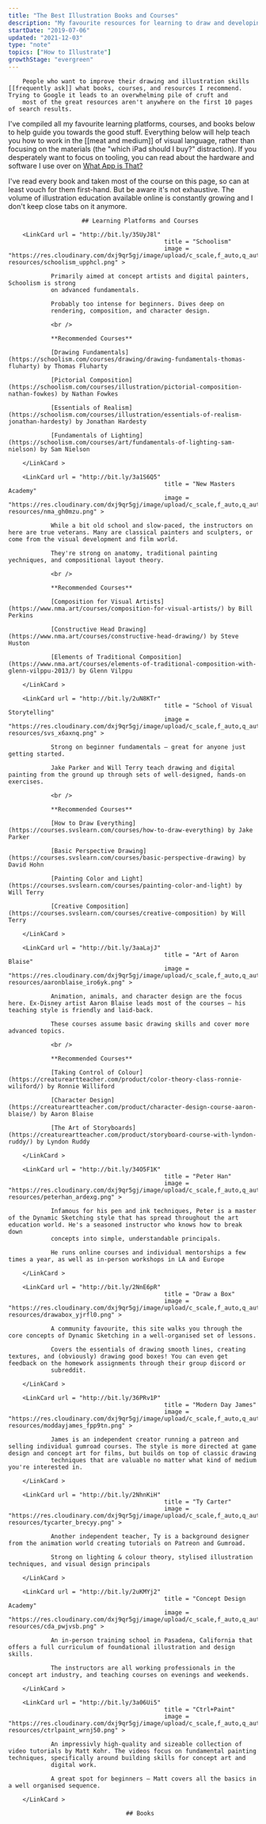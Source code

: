 ```yaml
---
title: "The Best Illustration Books and Courses"
description: "My favourite resources for learning to draw and developing your visual thinking skills"
startDate: "2019-07-06"
updated: "2021-12-03"
type: "note"
topics: ["How to Illustrate"]
growthStage: "evergreen"
---
```


<IntroParagraph >

		People who want to improve their drawing and illustration skills [[frequently ask]] what books, courses, and resources I recommend. Trying to Google it leads to an overwhelming pile of cruft and
		most of the great resources aren't anywhere on the first 10 pages of search results.

</IntroParagraph >

I've compiled all my favourite learning platforms, courses, and books below to help guide you towards the good stuff. Everything below will help teach you how to work in the [[meat and medium]] of visual language, rather than focusing on the materials (the "which iPad should I buy?" distraction). <Footnote idName={1}>If you desperately want to focus on tooling, you can read about the hardware and software I use over on [What App is That?](/apps)</Footnote>

I've read every book and taken most of the course on this page, so can at least vouch for them first-hand. But be aware it's not exhaustive. The volume of illustration education available online is constantly growing and I don't keep close tabs on it anymore.

<Center >

		## Learning Platforms and Courses

</Center >

<TwoColumn maxWidth = "1200px" alignItems = "top" >

		<LinkCard url = "http://bit.ly/35UyJ8l"
												title = "Schoolism"
												image = "https://res.cloudinary.com/dxj9qr5gj/image/upload/c_scale,f_auto,q_auto:good,w_1200/v1638779716/maggieappleton.com/notes/illustration-resources/schoolism_upphcl.png" >

				Primarily aimed at concept artists and digital painters, Schoolism is strong
				on advanced fundamentals.

				Probably too intense for beginners. Dives deep on
				rendering, composition, and character design.

				<br />

				**Recommended Courses**

				[Drawing Fundamentals](https://schoolism.com/courses/drawing/drawing-fundamentals-thomas-fluharty) by Thomas Fluharty

				[Pictorial Composition](https://schoolism.com/courses/illustration/pictorial-composition-nathan-fowkes) by Nathan Fowkes

				[Essentials of Realism](https://schoolism.com/courses/illustration/essentials-of-realism-jonathan-hardesty) by Jonathan Hardesty

				[Fundamentals of Lighting](https://schoolism.com/courses/art/fundamentals-of-lighting-sam-nielson) by Sam Nielson

		</LinkCard >

		<LinkCard url = "http://bit.ly/3a1S6Q5"
												title = "New Masters Academy"
												image = "https://res.cloudinary.com/dxj9qr5gj/image/upload/c_scale,f_auto,q_auto:good,w_1200/v1638779503/maggieappleton.com/notes/illustration-resources/nma_gh0mzu.png" >

				While a bit old school and slow-paced, the instructors on here are true veterans. Many are classical painters and sculpters, or come from the visual development and film world.

				They're strong on anatomy, traditional painting yechniques, and compositional layout theory.

				<br />

				**Recommended Courses**

				[Composition for Visual Artists](https://www.nma.art/courses/composition-for-visual-artists/) by Bill Perkins

				[Constructive Head Drawing](https://www.nma.art/courses/constructive-head-drawing/) by Steve Huston

				[Elements of Traditional Composition](https://www.nma.art/courses/elements-of-traditional-composition-with-glenn-vilppu-2013/) by Glenn Vilppu

		</LinkCard >

		<LinkCard url = "http://bit.ly/2uN8KTr"
												title = "School of Visual Storytelling"
												image = "https://res.cloudinary.com/dxj9qr5gj/image/upload/c_scale,f_auto,q_auto:good,w_1200/v1638779504/maggieappleton.com/notes/illustration-resources/svs_x6axnq.png" >

				Strong on beginner fundamentals – great for anyone just getting started.

				Jake Parker and Will Terry teach drawing and digital painting from the ground up through sets of well-designed, hands-on exercises.

				<br />

				**Recommended Courses**

				[How to Draw Everything](https://courses.svslearn.com/courses/how-to-draw-everything) by Jake Parker

				[Basic Perspective Drawing](https://courses.svslearn.com/courses/basic-perspective-drawing) by David Hohn

				[Painting Color and Light](https://courses.svslearn.com/courses/painting-color-and-light) by Will Terry

				[Creative Composition](https://courses.svslearn.com/courses/creative-composition) by Will Terry

		</LinkCard >

		<LinkCard url = "http://bit.ly/3aaLajJ"
												title = "Art of Aaron Blaise"
												image = "https://res.cloudinary.com/dxj9qr5gj/image/upload/c_scale,f_auto,q_auto:good,w_1200/v1638779503/maggieappleton.com/notes/illustration-resources/aaronblaise_iro6yk.png" >

				Animation, animals, and character design are the focus here. Ex-Disney artist Aaron Blaise leads most of the courses – his teaching style is friendly and laid-back.

				These courses assume basic drawing skills and cover more advanced topics.

				<br />

				**Recommended Courses**

				[Taking Control of Colour](https://creatureartteacher.com/product/color-theory-class-ronnie-wiliford/) by Ronnie Williford

				[Character Design](https://creatureartteacher.com/product/character-design-course-aaron-blaise/) by Aaron Blaise

				[The Art of Storyboards](https://creatureartteacher.com/product/storyboard-course-with-lyndon-ruddy/) by Lyndon Ruddy

		</LinkCard >

		<LinkCard url = "http://bit.ly/34O5F1K"
												title = "Peter Han"
												image = "https://res.cloudinary.com/dxj9qr5gj/image/upload/c_scale,f_auto,q_auto:good,w_1200/v1638827480/maggieappleton.com/notes/illustration-resources/peterhan_ardexg.png" >

				Infamous for his pen and ink techniques, Peter is a master of the Dynamic Sketching style that has spread throughout the art education world. He's a seasoned instructor who knows how to break down
				concepts into simple, understandable principals.

				He runs online courses and individual mentorships a few times a year, as well as in-person workshops in LA and Europe

		</LinkCard >

		<LinkCard url = "http://bit.ly/2NnE6pR"
												title = "Draw a Box"
												image = "https://res.cloudinary.com/dxj9qr5gj/image/upload/c_scale,f_auto,q_auto:good,w_1200/v1638827480/maggieappleton.com/notes/illustration-resources/drawabox_yjrfl0.png" >

				A community favourite, this site walks you through the core concepts of Dynamic Sketching in a well-organised set of lessons.

				Covers the essentials of drawing smooth lines, creating textures, and (obviously) drawing good boxes! You can even get feedback on the homework assignments through their group discord or
				subreddit.

		</LinkCard >

		<LinkCard url = "http://bit.ly/36PRv1P"
												title = "Modern Day James"
												image = "https://res.cloudinary.com/dxj9qr5gj/image/upload/c_scale,f_auto,q_auto:good,w_1200/v1638827480/maggieappleton.com/notes/illustration-resources/moddayjames_fpp9tn.png" >

				James is an independent creator running a patreon and selling individual gumroad courses. The style is more directed at game design and concept art for films, but builds on top of classic drawing
				techniques that are valuable no matter what kind of medium you're interested in.

		</LinkCard >

		<LinkCard url = "http://bit.ly/2NhnKiH"
												title = "Ty Carter"
												image = "https://res.cloudinary.com/dxj9qr5gj/image/upload/c_scale,f_auto,q_auto:good,w_1200/v1638827480/maggieappleton.com/notes/illustration-resources/tycarter_brecyy.png" >

				Another independent teacher, Ty is a background designer from the animation world creating tutorials on Patreon and Gumroad.

				Strong on lighting & colour theory, stylised illustration techniques, and visual design principals

		</LinkCard >

		<LinkCard url = "http://bit.ly/2uKMYj2"
												title = "Concept Design Academy"
												image = "https://res.cloudinary.com/dxj9qr5gj/image/upload/c_scale,f_auto,q_auto:good,w_1200/v1638827480/maggieappleton.com/notes/illustration-resources/cda_pwjvsb.png" >

				An in-person training school in Pasadena, California that offers a full curriculum of foundational illustration and design skills.

				The instructors are all working professionals in the concept art industry, and teaching courses on evenings and weekends.

		</LinkCard >

		<LinkCard url = "http://bit.ly/3a06Ui5"
												title = "Ctrl+Paint"
												image = "https://res.cloudinary.com/dxj9qr5gj/image/upload/c_scale,f_auto,q_auto:good,w_1200/v1638827480/maggieappleton.com/notes/illustration-resources/ctrlpaint_wrnj50.png" >

				An impressivly high-quality and sizeable collection of video tutorials by Matt Kohr. The videos focus on fundamental painting techniques, specifically around building skills for concept art and
				digital work.

				A great spot for beginners – Matt covers all the basics in a well organised sequence.

		</LinkCard >

</TwoColumn >

<Center >

		## Books

</Center >

<ResourceBook
		small
		url = "https://www.goodreads.com/book/show/41583721-how-to-think-when-you-draw-volume-1"
		title = "How to Think When You Draw"
		author = "Lorenzo Etherington"
		image = "https://res.cloudinary.com/dxj9qr5gj/image/upload/c_scale,f_auto,q_auto:good,w_1200/v1638779504/maggieappleton.com/notes/illustration-resources/lorenzo_rw2yuo.jpg"
/>

<ResourceBook
		small
		url = "https://www.goodreads.com/book/show/15808089-how-to-draw"
		title = "How to Draw"
		author = "Scott Robertson"
		image = "https://res.cloudinary.com/dxj9qr5gj/image/upload/c_scale,f_auto,q_auto:good,w_1200/v1638779504/maggieappleton.com/notes/illustration-resources/robertsondraw_lubamf.jpg"
/>

<ResourceBook
		small
		url = "https://www.goodreads.com/book/show/2766647-creative-illustration"
		title = "Creative Illustration"
		author = "Andrew Loomis"
		image = "https://res.cloudinary.com/dxj9qr5gj/image/upload/c_scale,f_auto,q_auto:good,w_1200/v1638779503/maggieappleton.com/notes/illustration-resources/loomiscreative_njwqd8.jpg"
/>

<ResourceBook
		small
		url = "https://www.goodreads.com/book/show/23389095-framed-ink-marcos-mateu-mestre"
		title = "Framed Ink: Drawing and Composition for Visual Storytellers"
		author = "Marco Mateu-Mestre"
		image = "https://res.cloudinary.com/dxj9qr5gj/image/upload/c_scale,f_auto,q_auto:good,w_1200/v1638779503/maggieappleton.com/notes/illustration-resources/framedink_h9pder.jpg"
/>

<ResourceBook
		small
		url = "https://www.goodreads.com/book/show/2767856-sketching"
		title = "Sketching: Drawing Techniques for Product Designers"
		author = "Koos Eissen"
		image = "https://res.cloudinary.com/dxj9qr5gj/image/upload/c_scale,f_auto,q_auto:good,w_1200/v1638779503/maggieappleton.com/notes/illustration-resources/koossketching_i6ovzm.jpg"
/>

<ResourceBook
		small
		url = "https://www.goodreads.com/book/show/146300.Rapid_Viz_"
		title = "Rapid Viz"
		author = "Kurt Hanks & Larry Belliston"
		image = "https://res.cloudinary.com/dxj9qr5gj/image/upload/c_scale,f_auto,q_auto:good,w_1200/v1638779504/maggieappleton.com/notes/illustration-resources/rapidviz_mfopn4.jpg"
/>

<ResourceBook
		small
		url = "https://www.gallerynucleus.com/detail/21089/"
		title = "Dynamic Bible"
		author = "Peter Han"
		image = "https://res.cloudinary.com/dxj9qr5gj/image/upload/c_scale,f_auto,q_auto:good,w_1200/v1638779503/maggieappleton.com/notes/illustration-resources/dynamicbible_scuqpu.jpg"
/>

<ResourceBook
		small
		url = "https://www.goodreads.com/book/show/6250465-drawn-to-life"
		title = "Drawn to Life: Volumes I and II"
		author = "Walt Stanchfield"
		image = "https://res.cloudinary.com/dxj9qr5gj/image/upload/c_scale,f_auto,q_auto:good,w_1200/v1638779503/maggieappleton.com/notes/illustration-resources/drawnlife_p2eanr.jpg"
/>

<ResourceBook
		small
		url = "https://www.goodreads.com/book/show/1027978.Fun_with_a_Pencil"
		title = "Fun with a Pencil"
		author = "Andrew Loomis"
		image = "https://res.cloudinary.com/dxj9qr5gj/image/upload/c_scale,f_auto,q_auto:good,w_1200/v1638779503/maggieappleton.com/notes/illustration-resources/funpencil_cohrn3.jpg"
/>

<ResourceBook
		small
		url = "https://www.goodreads.com/book/show/136091.The_Animator_s_Survival_Kit"
		title = "The Animators Survival Kit"
		author = "Richard Williams"
		image = "https://res.cloudinary.com/dxj9qr5gj/image/upload/c_scale,f_auto,q_auto:good,w_1200/v1638779503/maggieappleton.com/notes/illustration-resources/animator_vvevbn.jpg"
/>

<ResourceBook
		small
		url = "https://www.goodreads.com/book/show/899923.Force"
		title = "Force: Dynamic Life Drawing for Animators"
		author = "Michael D. Mattesi"
		image = "https://res.cloudinary.com/dxj9qr5gj/image/upload/c_scale,f_auto,q_auto:good,w_1200/v1638779503/maggieappleton.com/notes/illustration-resources/force_jeslfd.jpg"
/>

<ResourceBook
		small
		url = "https://www.goodreads.com/book/show/102920.Understanding_Comics"
		title = "Understanding Comics"
		author = "Scott McCloud"
		image = "https://res.cloudinary.com/dxj9qr5gj/image/upload/c_scale,f_auto,q_auto:good,w_1200/v1638779503/maggieappleton.com/notes/illustration-resources/comics_vmklzx.jpg"
/>

<ResourceBook
		small
		url = "https://www.goodreads.com/book/show/2393396.Graphic_Storytelling_and_Visual_Narrative"
		title = "Graphic Storytelling and Visual Narrative"
		author = "Will Eisner"
		image = "https://res.cloudinary.com/dxj9qr5gj/image/upload/c_scale,f_auto,q_auto:good,w_1200/v1638779503/maggieappleton.com/notes/illustration-resources/graphicstory_srgm0q.jpg"
/>

<ResourceBook
		small
		url = "https://www.goodreads.com/book/show/517518.Thinkertoys"
		title = "Thinkertoys"
		author = "Michael Michalko"
		image = "https://res.cloudinary.com/dxj9qr5gj/image/upload/c_scale,f_auto,q_auto:good,w_1200/v1638779504/maggieappleton.com/notes/illustration-resources/thinkertoys_bvvn4w.jpg"
/>

<ResourceBook
		small
		url = "https://www.goodreads.com/book/show/10675.Lateral_Thinking"
		title = "Lateral Thinking"
		author = "Edward de Bono"
		image = "https://res.cloudinary.com/dxj9qr5gj/image/upload/c_scale,f_auto,q_auto:good,w_1200/v1638779503/maggieappleton.com/notes/illustration-resources/latthinking_iw53ec.jpg"
/>

